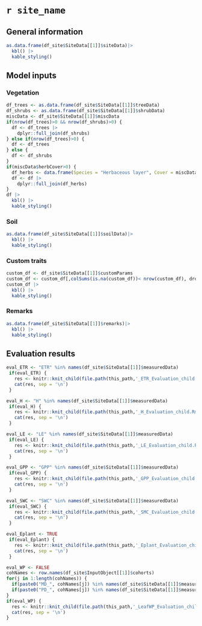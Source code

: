 # `r site_name`


## General information

```r
as.data.frame(df_site$SiteData[[1]]$siteData)|> 
  kbl() |>
  kable_styling()
```

## Model inputs
### Vegetation 

```r
df_trees <- as.data.frame(df_site$SiteData[[1]]$treeData)
df_shrubs <- as.data.frame(df_site$SiteData[[1]]$shrubData)
miscData <- df_site$SiteData[[1]]$miscData
if(nrow(df_trees)>0 && nrow(df_shrubs)>0) {
  df <- df_trees |>
    dplyr::full_join(df_shrubs)
} else if(nrow(df_trees)>0) {
  df <- df_trees
} else {
  df <- df_shrubs
}
if(miscData$herbCover>0) {
  df_herbs <- data.frame(Species = "Herbaceous layer", Cover = miscData$herbCover, Height = miscData$herbHeight)
  df <- df |>
    dplyr::full_join(df_herbs)
}
df |> 
  kbl() |>
  kable_styling()
```


### Soil

```r
as.data.frame(df_site$SiteData[[1]]$soilData)|> 
  kbl() |>
  kable_styling()
```

### Custom traits

```r
custom_df <- df_site$SiteData[[1]]$customParams
custom_df <- custom_df[,colSums(is.na(custom_df))< nrow(custom_df), drop = FALSE]
custom_df |> 
  kbl() |>
  kable_styling()
```

### Remarks

```r
as.data.frame(df_site$SiteData[[1]]$remarks)|> 
  kbl() |>
  kable_styling()
```

## Evaluation results

<!-- Stand-level evapotranspiration -->
```r
eval_ETR <- "ETR" %in% names(df_site$SiteData[[1]]$measuredData)
 if(eval_ETR) {
   res <- knitr::knit_child(file.path(this_path,'_ETR_Evaluation_child.Rmd'), quiet = TRUE)
   cat(res, sep = '\n')
 }
```

<!-- Stand-level sensible heat turbulent flux -->
```r
eval_H <- "H" %in% names(df_site$SiteData[[1]]$measuredData)
 if(eval_H) {
   res <- knitr::knit_child(file.path(this_path,'_H_Evaluation_child.Rmd'), quiet = TRUE)
   cat(res, sep = '\n')
 }
```

<!-- Stand-level latent heat turbulent flux -->
```r
eval_LE <- "LE" %in% names(df_site$SiteData[[1]]$measuredData)
 if(eval_LE) {
   res <- knitr::knit_child(file.path(this_path,'_LE_Evaluation_child.Rmd'), quiet = TRUE)
   cat(res, sep = '\n')
 }
```


<!-- Stand-level GPP -->
```r
eval_GPP <- "GPP" %in% names(df_site$SiteData[[1]]$measuredData)
 if(eval_GPP) {
   res <- knitr::knit_child(file.path(this_path,'_GPP_Evaluation_child.Rmd'), quiet = TRUE)
   cat(res, sep = '\n')
 }
```

<!-- Soil moisture content -->
```r
eval_SWC <- "SWC" %in% names(df_site$SiteData[[1]]$measuredData)
 if(eval_SWC) {
   res <- knitr::knit_child(file.path(this_path,'_SMC_Evaluation_child.Rmd'), quiet = TRUE)
   cat(res, sep = '\n')
 }
```

<!-- Plant transpiration -->
```r
eval_Eplant <- TRUE
 if(eval_Eplant) {
   res <- knitr::knit_child(file.path(this_path,'_Eplant_Evaluation_child.Rmd'), quiet = TRUE)
   cat(res, sep = '\n')
 }
```

<!-- Leaf water potential -->
```r
eval_WP <- FALSE
cohNames <- row.names(df_site$InputObject[[1]]$cohorts)
for(j in 1:length(cohNames)) {
  if(paste0("MD_", cohNames[j]) %in% names(df_site$SiteData[[1]]$measuredData)) eval_WP <- TRUE
  if(paste0("PD_", cohNames[j]) %in% names(df_site$SiteData[[1]]$measuredData)) eval_WP <- TRUE
}
if(eval_WP) {
  res <- knitr::knit_child(file.path(this_path,'_LeafWP_Evaluation_child.Rmd'), quiet = TRUE)
  cat(res, sep = '\n')
}
```

